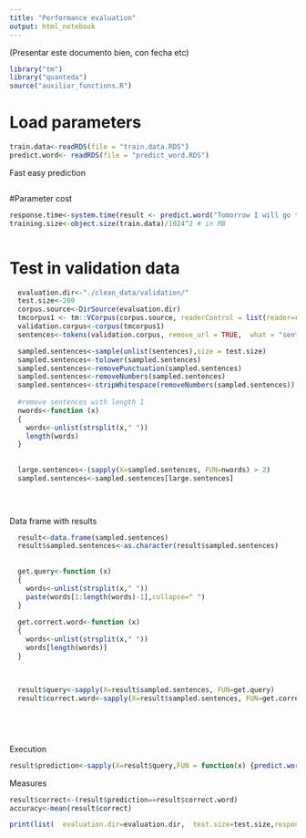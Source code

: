 ```yaml
---
title: "Performance evaluation"
output: html_notebook
---
```



(Presentar este documento bien, con fecha etc)


```r
library("tm")
library("quanteda")
source("auxiliar_functions.R")
```


# Load parameters
```r
train.data<-readRDS(file = "train.data.RDS")
predict.word<- readRDS(file = "predict_word.RDS")


```


Fast easy prediction

```r

```

#Parameter cost
```r

response.time<-system.time(result <- predict.word("Tomorrow I will go to"), gcFirst = TRUE)[1]
training.size<-object.size(train.data)/1024^2 # in MB



```




# Test in validation data

```r
  evaluation.dir<-"./clean_data/validation/"
  test.size<-200
  corpus.source<-DirSource(evaluation.dir)
  tmcorpus1 <- tm::VCorpus(corpus.source, readerControl = list(reader=readPlain,language = "en"))
  validation.corpus<-corpus(tmcorpus1)
  sentences<-tokens(validation.corpus, remove_url = TRUE,  what = "sentence")

  sampled.sentences<-sample(unlist(sentences),size = test.size)
  sampled.sentences<-tolower(sampled.sentences)
  sampled.sentences<-removePunctuation(sampled.sentences)
  sampled.sentences<-removeNumbers(sampled.sentences)
  sampled.sentences<-stripWhitespace(removeNumbers(sampled.sentences))
  
  #remove sentences with length 1 
  nwords<-function (x)
  {
    words<-unlist(strsplit(x," "))
    length(words)
  }
  
  
  large.sentences<-(sapply(X=sampled.sentences, FUN=nwords) > 2)
  sampled.sentences<-sampled.sentences[large.sentences]
  

  

```


Data frame with results

```r
  result<-data.frame(sampled.sentences)
  result$sampled.sentences<-as.character(result$sampled.sentences)
  
  
  get.query<-function (x)
  {
    words<-unlist(strsplit(x," "))
    paste(words[1:length(words)-1],collapse=" ")
  }
  
  get.correct.word<-function (x)
  {
    words<-unlist(strsplit(x," "))
    words[length(words)]
  }
  
  
  
  result$query<-sapply(X=result$sampled.sentences, FUN=get.query)
  result$correct.word<-sapply(X=result$sampled.sentences, FUN=get.correct.word)
  


  
```


Execution 
```r
result$prediction<-sapply(X=result$query,FUN = function(x) {predict.word(x)$word})
```



Measures 
```r
result$correct<-(result$prediction==result$correct.word)
accuracy<-mean(result$correct)


```

```r
print(list(  evaluation.dir=evaluation.dir,  test.size=test.size,response.time=response.time, training.size=training.size,accuracy=accuracy))

```

